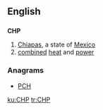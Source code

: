 ==English==

==={{abbreviation}}===
'''CHP'''

# [[Chiapas]], a state of [[Mexico]]
# [[combined]] [[heat]] and [[power]]

===Anagrams===
* [[PCH#English|PCH]]

[[ku:CHP]]
[[tr:CHP]]